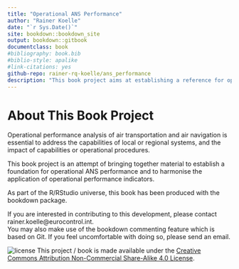 ```yaml
--- 
title: "Operational ANS Performance"
author: "Rainer Koelle"
date: "`r Sys.Date()`"
site: bookdown::bookdown_site
output: bookdown::gitbook
documentclass: book
#bibliography: book.bib
#biblio-style: apalike
#link-citations: yes
github-repo: rainer-rq-koelle/ans_performance
description: "This book project aims at establishing a reference for operational ANS performance measurement."
---
```


# About This Book Project {-}

Operational performance analysis of air transportation and air navigation is essential to address the capabilities of local or regional systems, and the impact of capabilities or operational procedures.

This book project is an attempt of bringing together material to establish a foundation for operational ANS performance and to harmonise the application of operational performance indicators.

As part of the R/RStudio universe, this book has been produced with the bookdown package.

If you are interested in contributing to this development, please contact rainer.koelle@eurocontrol.int.     
You may also make use of the bookdown commenting feature which is based on Git. If you feel uncomfortable with doing so, please send an email.

![license](./images/by-nc-sa.png) This project / book is made available under the 
[Creative Commons Attribution Non-Commercial Share-Alike 4.0 License](https://creativecommons.org/licenses/by-nc-sa/4.0/).